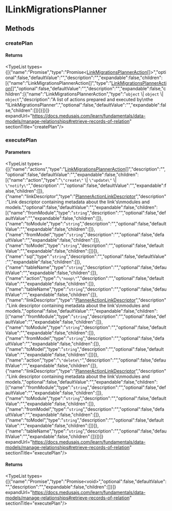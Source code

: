 
# ILinkMigrationsPlanner

## Methods

### createPlan

#### Returns

<TypeList types={[{"name":"Promise","type":"Promise&#60;[LinkMigrationsPlannerAction](../../types/types.LinkMigrationsPlannerAction/page.mdx)[]&#62;","optional":false,"defaultValue":"","description":"","expandable":false,"children":[{"name":"LinkMigrationsPlannerAction[]","type":"[LinkMigrationsPlannerAction](../../types/types.LinkMigrationsPlannerAction/page.mdx)[]","optional":false,"defaultValue":"","description":"","expandable":false,"children":[{"name":"LinkMigrationsPlannerAction","type":"`object` \\| `object` \\| `object`","description":"A list of actions prepared and executed by\nthe \"ILinkMigrationsPlanner\".","optional":false,"defaultValue":"","expandable":false,"children":[]}]}]}]} expandUrl="https://docs.medusajs.com/learn/fundamentals/data-models/manage-relationships#retrieve-records-of-relation" sectionTitle="createPlan"/>

### executePlan

#### Parameters

<TypeList types={[{"name":"actions","type":"[LinkMigrationsPlannerAction](../../types/types.LinkMigrationsPlannerAction/page.mdx)[]","description":"","optional":false,"defaultValue":"","expandable":false,"children":[{"name":"action","type":"`\"create\"` \\| `\"update\"` \\| `\"notify\"`","description":"","optional":false,"defaultValue":"","expandable":false,"children":[]},{"name":"linkDescriptor","type":"[PlannerActionLinkDescriptor](../../types/types.PlannerActionLinkDescriptor/page.mdx)","description":"Link descriptor containing metadata about the link's\nmodules and models.","optional":false,"defaultValue":"","expandable":false,"children":[{"name":"fromModule","type":"`string`","description":"","optional":false,"defaultValue":"","expandable":false,"children":[]},{"name":"toModule","type":"`string`","description":"","optional":false,"defaultValue":"","expandable":false,"children":[]},{"name":"fromModel","type":"`string`","description":"","optional":false,"defaultValue":"","expandable":false,"children":[]},{"name":"toModel","type":"`string`","description":"","optional":false,"defaultValue":"","expandable":false,"children":[]}]},{"name":"sql","type":"`string`","description":"","optional":false,"defaultValue":"","expandable":false,"children":[]},{"name":"tableName","type":"`string`","description":"","optional":false,"defaultValue":"","expandable":false,"children":[]},{"name":"action","type":"`\"noop\"`","description":"","optional":false,"defaultValue":"","expandable":false,"children":[]},{"name":"tableName","type":"`string`","description":"","optional":false,"defaultValue":"","expandable":false,"children":[]},{"name":"linkDescriptor","type":"[PlannerActionLinkDescriptor](../../types/types.PlannerActionLinkDescriptor/page.mdx)","description":"Link descriptor containing metadata about the link's\nmodules and models.","optional":false,"defaultValue":"","expandable":false,"children":[{"name":"fromModule","type":"`string`","description":"","optional":false,"defaultValue":"","expandable":false,"children":[]},{"name":"toModule","type":"`string`","description":"","optional":false,"defaultValue":"","expandable":false,"children":[]},{"name":"fromModel","type":"`string`","description":"","optional":false,"defaultValue":"","expandable":false,"children":[]},{"name":"toModel","type":"`string`","description":"","optional":false,"defaultValue":"","expandable":false,"children":[]}]},{"name":"action","type":"`\"delete\"`","description":"","optional":false,"defaultValue":"","expandable":false,"children":[]},{"name":"linkDescriptor","type":"[PlannerActionLinkDescriptor](../../types/types.PlannerActionLinkDescriptor/page.mdx)","description":"Link descriptor containing metadata about the link's\nmodules and models.","optional":false,"defaultValue":"","expandable":false,"children":[{"name":"fromModule","type":"`string`","description":"","optional":false,"defaultValue":"","expandable":false,"children":[]},{"name":"toModule","type":"`string`","description":"","optional":false,"defaultValue":"","expandable":false,"children":[]},{"name":"fromModel","type":"`string`","description":"","optional":false,"defaultValue":"","expandable":false,"children":[]},{"name":"toModel","type":"`string`","description":"","optional":false,"defaultValue":"","expandable":false,"children":[]}]},{"name":"tableName","type":"`string`","description":"","optional":false,"defaultValue":"","expandable":false,"children":[]}]}]} expandUrl="https://docs.medusajs.com/learn/fundamentals/data-models/manage-relationships#retrieve-records-of-relation" sectionTitle="executePlan"/>

#### Returns

<TypeList types={[{"name":"Promise","type":"Promise&#60;void&#62;","optional":false,"defaultValue":"","description":"","expandable":false,"children":[]}]} expandUrl="https://docs.medusajs.com/learn/fundamentals/data-models/manage-relationships#retrieve-records-of-relation" sectionTitle="executePlan"/>

